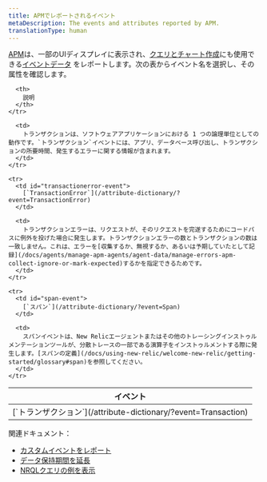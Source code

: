 ```yaml
---
title: APMでレポートされるイベント
metaDescription: The events and attributes reported by APM.
translationType: human
---
```


[APM](/docs/apm/new-relic-apm/getting-started)は、一部のUIディスプレイに表示され、[クエリとチャート作成](/docs/using-new-relic/data/understand-data/new-relic-data-types#event-data)にも使用できる[イベントデータ](/docs/using-new-relic/data/understand-data/query-new-relic-data) をレポートします。次の表からイベント名を選択し、その属性を確認します。

<table>
  <thead>
    <tr>
      <th style={{ width: "250px" }}>
        イベント
      </th>

      <th>
        説明
      </th>
    </tr>
  </thead>

  <tbody>
    <tr>
      <td id="transaction-event">
        [`トランザクション`](/attribute-dictionary/?event=Transaction)
      </td>

      <td>
        トランザクションは、ソフトウェアアプリケーションにおける 1 つの論理単位としての動作です。`トランザクション`イベントには、アプリ、データベース呼び出し、トランザクションの所要時間、発生するエラーに関する情報が含まれます。
      </td>
    </tr>

    <tr>
      <td id="transactionerror-event">
        [`TransactionError`](/attribute-dictionary/?event=TransactionError)
      </td>

      <td>
        トランザクションエラーは、リクエストが、そのリクエストを完遂するためにコードパスに例外を投げた場合に発生します。トランザクションエラーの数とトランザクションの数は一致しません。これは、エラーを[収集するか、無視するか、あるいは予期していたとして記録](/docs/agents/manage-apm-agents/agent-data/manage-errors-apm-collect-ignore-or-mark-expected)するかを指定できるためです。
      </td>
    </tr>

    <tr>
      <td id="span-event">
        [`スパン`](/attribute-dictionary/?event=Span)
      </td>

      <td>
        スパンイベントは、New Relicエージェントまたはその他のトレーシングインストゥルメンテーションツールが、分散トレースの一部である演算子をインストゥルメントする際に発生します。[スパンの定義](/docs/using-new-relic/welcome-new-relic/getting-started/glossary#span)を参照してください。
      </td>
    </tr>
  </tbody>
</table>

関連ドキュメント：

* [カスタムイベントをレポート](/docs/insights/insights-data-sources/custom-data/report-custom-event-data)
* [データ保持期間を延長](/docs/insights/use-insights-ui/manage-account-data/extend-event-data-retention)
* [NRQLクエリの例を表示](/docs/query-your-data/nrql-new-relic-query-language/nrql-query-tutorials/app-data-nrql-query-examples)